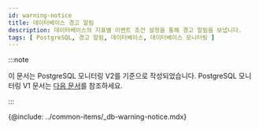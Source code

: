 ```yaml
---
id: warning-notice
title: 데이터베이스 경고 알림
description: 데이터베이스의 지표별 이벤트 조건 설정을 통해 경고 알림을 보냅니다.
tags: [ PostgreSQL, 경고 알림, 데이터베이스, 데이터베이스 모니터링 ]
---
```


:::note

이 문서는 PostgreSQL 모니터링 V2를 기준으로 작성되었습니다. PostgreSQL 모니터링 V1 문서는 [다음 문서](../postgresql-v1/warning-notice)를 참조하세요.

:::

{@include: ../common-items/_db-warning-notice.mdx}